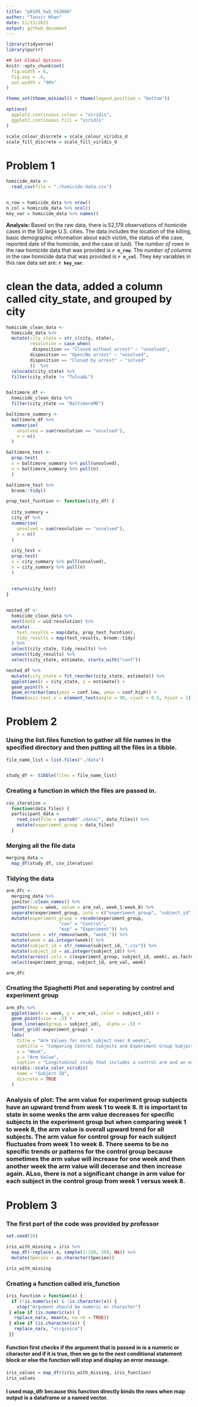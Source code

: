 ```yaml
---
title: "p8105_hw5_tk2886"
author: "Tanvir Khan"
date: 11/13/2021
output: github_document
---
```


```r
library(tidyverse)
library(purrr)

## Set Global Options 
knitr::opts_chunk$set(
  fig.width = 6,
  fig.asp = .6, 
  out.width = "90%"
)

theme_set(theme_minimal() + theme(legend.position = "bottom"))

options(
  ggplot2.continuous.colour = "viridis",
  ggplot2.continuous.fill = "viridis"
)

scale_colour_discrete = scale_colour_viridis_d
scale_fill_discrete = scale_fill_viridis_d
```





# Problem 1

```r
homicide_data <-
  read_csv(file = "./homicide-data.csv")


n_row = homicide_data %>% nrow()
n_col = homicide_data %>% ncol()
key_var = homicide_data %>% names()
```
**Analysis:** Based on the raw data, there is 52,179 observations of homicide cases in the 50 large U.S. cities. The data includes the location of the killing, basic demographic information about each victim, the status of the case, reported date of the homicide, and the case id (uid). The *number of rows* in the raw homicide data that was provided is **`r n_row`**. The *number of columns* in the raw homicide data that was provided is **`r n_col`**. They key variables in this raw data set are: **`r key_var`**. 






# clean the data, added a column called city_state, and grouped by city 
```r
homicide_clean_data <-
  homicide_data %>%
  mutate(city_state = str_c(city, state),
         resolution = case_when(
          disposition == "Closed without arrest" ~ "unsolved",
         disposition == "Open/No arrest" ~ "unsolved",
         disposition == "Closed by arrest" ~ "solved"
         ))  %>%
  relocate(city_state) %>%
  filter(city_state != "TulsaAL")


baltimore_df <-  
  homicide_clean_data %>%
  filter(city_state == "BaltimoreMD")

baltimore_summary <-
  baltimore_df %>% 
  summarise(
    unsolved = sum(resolution == "unsolved"),
    n = n()
  )

baltimore_test <-
  prop.test(
  x = baltimore_summary %>% pull(unsolved),
  n = baltimore_summary %>% pull(n)
  )

baltimore_test %>% 
  broom::tidy()

prop_test_fucntion <- function(city_df) {
  
  city_summary =
  city_df %>% 
  summarise(
    unsolved = sum(resolution == "unsolved"),
    n = n()
  )
  
  city_test =
  prop.test(
  x = city_summary %>% pull(unsolved),
  n = city_summary %>% pull(n)
  )
  
  
  return(city_test)
}


nested_df <-
  homicide_clean_data %>% 
  nest(data = uid:resolution) %>%
  mutate(
    test_results = map(data, prop_test_fucntion),
    tidy_results = map(test_results, broom::tidy)
  ) %>%
  select(city_state, tidy_results) %>%
  unnest(tidy_results) %>%
  select(city_state, estimate, starts_with("conf"))

nested_df %>% 
  mutate(city_state = fct_reorder(city_state, estimate)) %>%
  ggplot(aes(x = city_state, y = estimate)) +
  geom_point() +
  geom_errorbar(aes(ymin = conf.low, ymax = conf.high)) +
  theme(axis.text.x = element_text(angle = 90, vjust = 0.5, hjust = 1))
```







# Problem 2 



### Using the list.files function to gather all file names in the specified directory and then putting all the files in a tibble. 
```r
file_name_list = list.files("./data")


study_df <- tibble(files = file_name_list)
```



### Creating a function in which the files are passed in. 
```r
csv_iteration = 
  function(data_files) {
  participant_data = 
    read_csv(file = paste0("./data/", data_files)) %>% 
    mutate(experiment_group = data_files)
  }
```



### Merging all the file data 
```r
merging_data = 
  map_df(study_df, csv_iteration) 
```



### Tidying the data 
```r
arm_dfc <-
  merging_data %>%
  janitor::clean_names() %>%
  gather(key = week, value = arm_val, week_1:week_8) %>%
  separate(experiment_group, into = c("experiment_group", "subject_id"), sep = "_") %>%
  mutate(experiment_group = recode(experiment_group, 
                    "con" = "Control",
                    "exp" = "Experiment")) %>%
  mutate(week = str_remove(week, "week_")) %>%
  mutate(week = as.integer(week)) %>%
  mutate(subject_id = str_remove(subject_id, ".csv")) %>% 
  mutate(subject_id = as.integer(subject_id)) %>%
  mutate(across(.cols = c(experiment_group, subject_id, week), as.factor)) %>%
  select(experiment_group, subject_id, arm_val, week)

arm_dfc
```



### Creating the Spaghetti Plot and seperating by control and experiment group 
```r
arm_dfc %>%
  ggplot(aes(x = week, y = arm_val, color = subject_id)) + 
  geom_point(size = .5) + 
  geom_line(aes(group = subject_id),  alpha = .5) + 
  facet_grid(~experiment_group) +
  labs(
    title = "Arm Values for each subject over 8 weeks",
    subtitle = "Comparing Control Subjects and Experiment Group Subjects", 
    x = "Week", 
    y = "Arm Value",
    caption = "Longitudinal study that includes a control arm and an experimental arm") +
  viridis::scale_color_viridis(
    name = "Subject ID", 
    discrete = TRUE
  )
```

### Analysis of plot: The arm value for experiment group subjects have an upward trend from week 1 to week 8. It is important to state in some weeks the arm value decreases for specific subjects in the experiment group but when comparing week 1 to week 8, the arm value is overall upward trend for all subjects. The arm value for control group for each subject fluctuates from week 1 to week 8. There seems to be no specific trends or patterns for the control group because sometimes the arm value will increase for one week and then another week the arm value will decerase and then increase again. ALso, there is not a significant change in arm value for each subject in the control group from week 1 versus week 8. 



# Problem 3



### The first part of the code was provided by professor 
```r
set.seed(10)

iris_with_missing = iris %>% 
  map_df(~replace(.x, sample(1:150, 20), NA)) %>%
  mutate(Species = as.character(Species))

iris_with_missing
```



### Creating a function called iris_function
```r
iris_function = function(x) {
  if (!is.numeric(x) & !is.character(x)) {
    stop("Argument should be numeric or character")
 } else if (is.numeric(x)) {
   replace_na(x, mean(x, na.rm = TRUE))
 } else if (is.character(x)) {
   replace_na(x, "virginica")
 }}
```
#### Function first checks if the argument that is passed in is a numeric or character and if it is true, then we go to the next conditional statement block or else the function will stop and display an error message.



```r
iris_values = map_dfr(iris_with_missing, iris_function)
iris_values
```
#### I used map_dfr because this function directly binds the rows when map output is a dataframe or a named vector.
